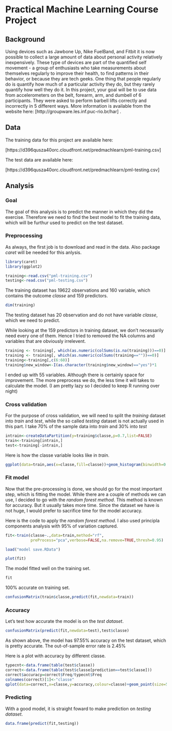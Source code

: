 Practical Machine Learning Course Project
========================================================
## Background

Using devices such as Jawbone Up, Nike FuelBand, and Fitbit it is now possible to collect a large amount of data about personal activity relatively inexpensively. These type of devices are part of the quantified self movement - a group of enthusiasts who take measurements about themselves regularly to improve their health, to find patterns in their behavior, or because they are tech geeks. One thing that people regularly do is quantify how much of a particular activity they do, but they rarely quantify how well they do it. In this project, your goal will be to use data from accelerometers on the belt, forearm, arm, and dumbell of 6 participants. They were asked to perform barbell lifts correctly and incorrectly in 5 different ways. More information is available from the website here:  [http://groupware.les.inf.puc-rio.br/har] . 

## Data 


The training data for this project are available here: 

[https://d396qusza40orc.cloudfront.net/predmachlearn/pml-training.csv]

The test data are available here: 

[https://d396qusza40orc.cloudfront.net/predmachlearn/pml-testing.csv]

## Analysis
### Goal
The goal of this analysis is to predict the manner in which they did the exercise. Therefore we need to find the best model to fit the training data, which will be furthur used to predict on the test dataset.

### Preprocessing

As always, the first job is to download and read in the data. Also package *caret* will be needed for this anlysis. 
```r
library(caret)
library(ggplot2)
```

```r
training<-read.csv("pml-training.csv")
testing<-read.csv("pml-testing.csv")

```

The training dataset has 19622 observations and 160 variable, which contains the outcome *classe* and 159 predictors. 
```r
dim(training)
```

The testing dataset has 20 observation and do not have variable *classe*, which we need to predict.

While looking at the 159 predictors in training dataset, we don't necessarily need every one of them. Hence I tried to removed the NA columns and variables that are obviously irrelevent. 
```r
training <- training[, which(as.numeric(colSums(is.na(training)))==0)]
training <- training[, which(as.numeric(colSums(training==""))==0)]
training<-training[,c(6:60)]
training$new_window<-I(as.character(training$new_window)=="yes")*1
```
I ended up with 55 variables. Although there is certainly space for improvement. The more preprocess we do, the less time it will takes to calculate the model. (I am pretty lazy so I decided to keep R running over night)

### Cross validation

For the purpose of cross validation, we will need to split the *training* dataset into *train* and *test*, while the so called *testing* dataset is not actually used in this part. I take 70% of the sample data into *train* and 30% into *test*


```r
intrain<-createDataPartition(y=training$classe,p=0.7,list=FALSE)
train<-training[intrain,]
test<-training[-intrain,]

```

Here is how the classe variable looks like in *train*.

```r
ggplot(data=train,aes(x=classe,fill=classe))+geom_histogram(binwidth=0.05)
```
### Fit model

Now that  the pre-processing is done, we should go for the most important step, which is fitting the model. While there are a couple of methods we can use, I decided to go with the *random forest method*. This method is known for accuracy. But it usually takes more time. Since the dataset we have is not huge, I would prefer to sacrifice time for the model accuracy.

Here is the code to apply the *random forest method*. I also used principla components analysis with 95% of variation captured. 

```r
fit<-train(classe~.,data=train,method="rf",
           preProcess="pca",verbose=FALSE,na.remove=TRUE,thresh=0.95)

``` 


```r
load("model save.RData")
```

```r
plot(fit)
```

The model fitted well on the training set.
```r
fit
```

100% accurate on training set.
```r
confusionMatrix(train$classe,predict(fit,newdata=train))
```
### Accuracy
Let's test how accurate the model is on the *test dataset*.
```r
confusionMatrix(predict(fit,newdata=test),test$classe)
```
As shown above, the model has 97.55% accuracy on the test dataset, which is pretty accurate. The out-of-sample error rate is 2.45%

Here is a plot with accuracy by different classe.
```r
typecnt<-data.frame(table(test$classe))
correct<-data.frame(table(test$classe[prediction==test$classe]))
correct$accuracy=correct$Freq/typecnt$Freq
colnames(correct)[1]<-"classe"
qplot(data=correct,x=classe,y=accuracy,colour=classe)+geom_point(size=5)
```

### Predicting
With a good model, it is straight foward to make prediction on *testing dataset*.

```r
data.frame(predict(fit,testing))
```

